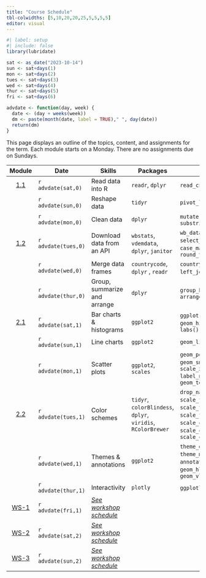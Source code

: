 ```yaml
---
title: "Course Schedule"
tbl-colwidths: [5,10,20,20,25,5,5,5,5]
editor: visual
---
```


```r
#| label: setup
#| include: false
library(lubridate)

sat <- as_date("2023-10-14")
sun <- sat+days(1)
mon <- sat+days(2)
tues <- sat+days(3)
wed <- sat+days(4)
thur <- sat+days(5)
fri <- sat+days(6)

advdate <- function(day, week) {
  date <- (day + weeks(week))
  dm <- paste(month(date, label = TRUE)," ", day(date))
  return(dm)  
}
```

This page displays an outline of the topics, content, and assignments for the term. Each module starts on a Monday. There are no assignments due on Sundays.

::: column-screen-inset-right
|                    Module                    | Date                | Skills                                               | Packages                                                     | Functions                                                                                                                                                                 |                                   Readings                                   |                                                           Reference                                                           | Videos                                                                                                                                       |                                                       Assignments                                                        |
|:------:|--------|--------|--------|--------|:------:|:------:|--------|:------:|
| [1.1](/modules/module-1.1.html "Module 1.1") | `r advdate(sat,0)`  | Read data into R                                     | `readr`, `dplyr`                                             | `read_csv()`, `glimpse()`                                                                                                                                                 |                                                                              |                          [📖](https://r4ds.hadley.nz/data-import.html#introduction "r4ds 8.1 & 8.2")                          | [🖥️](https://youtu.be/iOugfcOnoks "Downloading World Bank data")[🖥️](https://youtu.be/i5galFqlj8c "Reading data from a flat file")           |                                                                                                                          |
|                                              | `r advdate(sun,0)`  | Reshape data                                         | `tidyr`                                                      | `pivot_longer()`                                                                                                                                                          |                                                                              |                                 [📖](https://r4ds.hadley.nz/data-tidy.html "r4ds 6.1 & 6.3")                                  | [🖥️](https://youtu.be/yhFUUblhTNA "Reshaping data")                                                                                          |                                                                                                                          |
|                                              | `r advdate(mon,0)`  | Clean data                                           | `dplyr`                                                      | `mutate()`, `mutate_at()`, `substring()`                                                                                                                                  | [📖](https://link.springer.com/article/10.1057/palgrave.ap.5500151 "Norris") |                                                                                                                               | [🖥️](https://youtu.be/-JT8JSR1z5A "Truncating strings, changing variable types")[🖥️](https://youtu.be/7bgoebbzfKQ "Cleaning variable names") |                   [📘](https://blackboard.gwu.edu/ultra/courses/_387298_1/outline "Module 1.1. quiz")                    |
| [1.2](/modules/module-1.2.html "Module 1.2") | `r advdate(tues,0)` | Download data from an API                            | `wbstats`, `vdemdata`, `dplyr`, `janitor`                    | `wb_data()`, `vdem`, `select_()`, `filter()`, `case_match()`, `round_to_fraction()`                                                                                       |                                                                              |                                                                                                                               | [🖥️](https://youtu.be/aY284Dwn9go "Dowload data from the World Bank")[🖥️](https://youtu.be/tFmE3HlTyKQ "Filter data and select variables")   |                                                                                                                          |
|                                              | `r advdate(wed,0)`  | Merge data frames                                    | `countrycode`, `dplyr` , `readr`                             | `countrycode()`, `left_join()`, `write_csv()`                                                                                                                             |                                                                              |                            [📖](https://r4ds.hadley.nz/joins.html#sec-mutating-joins "r4ds, 20.3")                            | [🖥️](https://youtu.be/fPdnNFZ4Jn0 "Add country codes to data frame")[🖥️](https://youtu.be/-3LiSgUfSwY "Merge two data frames")               |                                                                                                                          |
|                                              | `r advdate(thur,0)` | Group, summarize and arrange                         | `dplyr`                                                      | `group_by()`, `summarize()`, `arrange()`                                                                                                                                  |                                                                              |                              [📖](https://r4ds.hadley.nz/data-transform.html#groups "r4ds, 4.5")                              | [🖥️](https://youtu.be/OmmSRcLhORg "Group, summarize and arrange")                                                                            |                    [📘](https://blackboard.gwu.edu/ultra/courses/_387298_1/outline "Module 1.2 quiz")                    |
| [2.1](/modules/module-2.1.html "Module 2.1") | `r advdate(sat,1)`  | Bar charts & histograms                              | `ggplot2`                                                    | `ggplot()`, `geom_col()`, `geom_histogram()`, `aes()`, `labs()`                                                                                                           |                                                                              | [📖](https://r4ds.hadley.nz/data-visualize.html "r4ds, 2")[📖](https://r4ds.hadley.nz/communication.html#labels "r4ds, 12.2") | [🖥️](https://youtu.be/NiLysFVL0_Y "Bar charts")[🖥️](https://youtu.be/xY5zD89mFf0 "Histograms")                                               |                                                                                                                          |
|                                              | `r advdate(sun,1)`  | Line charts                                          | `ggplot2`                                                    | `geom_line()`                                                                                                                                                             |                                                                              |                                                                                                                               | [🖥️](https://youtu.be/6WOStwopO7g "Line charts")                                                                                             |                                                                                                                          |
|                                              | `r advdate(mon,1)`  | Scatter plots                                        | `ggplot2`, `scales`                                          | `geom_point()`, `geom_smooth()`, `scale_x_log10(),` `label_number()`, `geom_text()`                                                                                       |  [📖](https://www-jstor-org.proxygw.wrlc.org/stable/1951731?seq=8 "Lipset")  |                                  [📖](https://r4ds.hadley.nz/layers.html "r4ds, 10.1-10.4")                                   | [🖥️](https://youtu.be/PPDxYesSN4A "Scatter plots")                                                                                           |                    [📘](https://blackboard.gwu.edu/ultra/courses/_387298_1/outline "Module 2.1 quiz")                    |
| [2.2](/modules/module-2.2.html "Module 2.2") | `r advdate(tues,1)` | Color schemes                                        | `tidyr`, `colorBlindess`, `dplyr`, `viridis`, `RColorBrewer` | `drop_na()`, `cvdPlot()`, `scale_fill_manual()`, `scale_fill_viridis_d()`, `scale_fill_brewer()`, `scale_color_manual()`, `scale_color_viridis_d()`, `scale_color_brewer` |                                                                              |                              [📖](https://r4ds.hadley.nz/communication.html#scales "r4ds, 12.4")                              | [🖥️](https://youtu.be/wMkHxYnkk6Q "Color schemes")                                                                                           |                                                                                                                          |
|                                              | `r advdate(wed,1)`  | Themes & annotations                                 | `ggplot2`                                                    | `theme_dark()`, `theme_minimal()`, `annotate()`, `geom_hline()`, `geom_vline()`                                                                                           |                                                                              |                        [📖](https://r4ds.hadley.nz/communication.html#annotations "r4ds, 12.3 & 12.5")                        | [🖥️](https://youtu.be/aYxg9nxF924 "Themes")[🖥️](https://youtu.be/jkddVyw5wh4 "Annotations")                                                  |                                                                                                                          |
|                                              | `r advdate(thur,1)` | Interactivity                                        | `plotly`                                                     | `ggplotly()`, `layout()`                                                                                                                                                  |                                                                              |                                                                                                                               | [🖥️](https://youtu.be/lfxYY7T2jTQ "Interactivity")                                                                                           |                    [📘](https://blackboard.gwu.edu/ultra/courses/_387298_1/outline "Module 2.2 quiz")                    |
|  [WS-1](/weeks/workshop-day1.html "Day 1")   | `r advdate(fri,1)`  | [*See workshop schedule*](/weeks/workshop-day1.html) |                                                              |                                                                                                                                                                           |                                                                              |                                                                                                                               |                                                                                                                                              |                            [🧮](/assignments/coding-assignment-1.html "Coding assignment 1")                             |
|  [WS-2](/weeks/workshop-day2.html "Day 2")   | `r advdate(sat,2)`  | [*See workshop schedule*](/weeks/workshop-day2.html) |                                                              |                                                                                                                                                                           |                                                                              |                                                                                                                               |                                                                                                                                              | [🧮](/assignments/coding-assignment-2.html "Coding assignment 2") [✍️](/project/project-assignment.html "Final project") |
|  [WS-3](/weeks/workshop-day3.html "Day 3")   | `r advdate(sun,2)`  | [*See workshop schedule*](/weeks/workshop-day3.html) |                                                              |                                                                                                                                                                           |                                                                              |                                                                                                                               |                                                                                                                                              |                                                                                                                          |
:::
